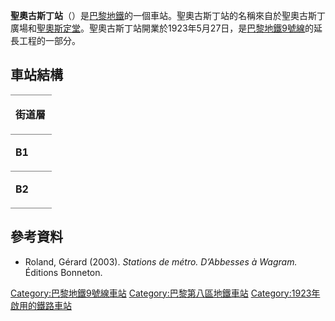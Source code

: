 {{Infobox station
| name                = 聖奧古斯丁站
| symbol_location     = paris
| symbol              = m
| symbol2             = 
| type                = [[巴黎地鐵|巴黎地鐵]]車站
| image               = [[File:Paris_metro_st_augustin.jpg|275px]]
| alt                 = 
| caption             = 
| other_name          = 
| address             = [[巴黎八區|巴黎八區]]
| borough             = [[法蘭西島|法蘭西島]]
| country             = 法國
| iso_region          = FR_scale:2000
| coordinates_display = title
| coordinates_format  = dms
| latd  = 48.874441| latm  = | lats  = | latNS  = 
| longd = 2.322133| longm = | longs = | longEW = 
| coordinates         = 
| owned               = [[RATP|RATP]]
| operator            = [[RATP|RATP]]
| line                = 
| disabled            = 
| zone                = 1
| opened              = {{Start-date|1923年5月27日}}
| closed              = <!-- {{End date|YYYY|MM|DD|df=y}} -->
| services            = 
| map_type            = France Paris
}}
'''聖奧古斯丁站'''（{{lang-fr|Saint-Augustin}}）是[[巴黎地鐵|巴黎地鐵]]的一個車站。聖奧古斯丁站的名稱來自於聖奧古斯丁廣場和[[聖奧斯定堂_(巴黎)|聖奧斯定堂]]。聖奧古斯丁站開業於1923年5月27日，是[[巴黎地鐵9號線|巴黎地鐵9號線]]的延長工程的一部分。
== 車站結構 ==
{| border=0 cellspacing=0 cellpadding=3
|style="border-bottom:solid 1px gray;border-top:solid 1px gray;" width=50 valign=top|'''街道層'''
|-
|style="border-bottom:solid 1px gray;border-top:solid 1px gray;" width=50 valign=top|'''B1'''
|style="border-top:solid 1px gray;border-bottom:solid 1px gray;" width=100 valign=top|夾層
|-
|style="border-bottom:solid 1px gray;" width=50 rowspan=10 valign=top|'''B2'''
|style="border-top:solid 1px gray;border-right:solid 2px black;border-left:solid 2px black;border-bottom:solid 2px black;" colspan=2|<center><small>[[側式月台|側式月台]]，右側開門</small>
|-
|style="border-bottom:solid 1px gray;" width=100|西行
|style="border-bottom:solid 1px gray;" width=390|{{arrow|L}} [[File:Metro-M.svg|16x16px]][[File:Paris_Metro_9.svg|16x16px]]往[[塞夫爾橋站|塞夫爾橋]]<small>（[[米羅梅尼爾站|米羅梅尼爾]]）</small>
|-
|東行
|{{arrow|R}} [[File:Metro-M.svg|16x16px]][[File:Paris_Metro_9.svg|16x16px]]往[[蒙特勒伊鎮站|蒙特勒伊鎮]]<small>（[[阿夫爾-科馬丹站|阿夫爾-科馬丹]]）</small>
|-
|style="border-top:solid 2px black;border-right:solid 2px black;border-left:solid 2px black;border-bottom:solid 1px gray;" colspan=2|<center><small>[[側式月台|側式月台]]，右側開門</small>
|}
{{commons category|Saint-Augustin (Paris Metro)}}
{{巴黎地鐵9號線}}
==參考資料==
*Roland, Gérard (2003). ''Stations de métro. D’Abbesses à Wagram.'' Éditions Bonneton.
{{DEFAULTSORT:Saint-Augustin}}
[[Category:巴黎地鐵9號線車站|Category:巴黎地鐵9號線車站]]
[[Category:巴黎第八區地鐵車站|Category:巴黎第八區地鐵車站]]
[[Category:1923年啟用的鐵路車站|Category:1923年啟用的鐵路車站]]